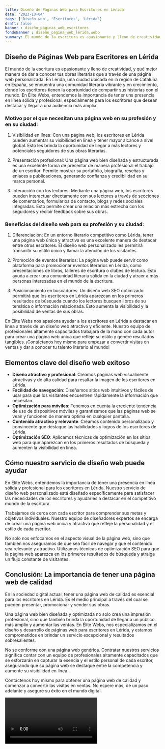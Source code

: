 ```yaml
---
title: Diseño de Páginas Web para Escritores en Lérida
date: '2023-10-04'
tags: ['Diseño web', 'Escritores', 'Lérida']
draft: false
banner : diseño_paginas_web_escritores
fondoBanner : diseño_pagina_web_lérida.webp
summary: El mundo de la escritura es apasionante y lleno de creatividad, y qué mejor manera de dar a conocer tus obras literarias que a través de una página web personalizada. En Lérida, una ciudad ubicada en la región de Cataluña en España, se encuentra una comunidad literaria vibrante y en crecimiento, donde los escritores tienen la oportunidad de compartir sus historias con el mundo. En Élite Webs, entendemos la importancia de tener una presencia en línea sólida y profesional, especialmente para los escritores que desean destacar y llegar a una audiencia más amplia.
---
```


## Diseño de Páginas Web para Escritores en Lérida

El mundo de la escritura es apasionante y lleno de creatividad, y qué mejor manera de dar a conocer tus obras literarias que a través de una página web personalizada. En Lérida, una ciudad ubicada en la región de Cataluña en España, se encuentra una comunidad literaria vibrante y en crecimiento, donde los escritores tienen la oportunidad de compartir sus historias con el mundo. En Élite Webs, entendemos la importancia de tener una presencia en línea sólida y profesional, especialmente para los escritores que desean destacar y llegar a una audiencia más amplia.

### Motivo por el que necesitan una página web en su profesión y en su ciudad:

1. Visibilidad en línea: Con una página web, los escritores en Lérida pueden aumentar su visibilidad en línea y tener mayor alcance a nivel global. Esto les brinda la oportunidad de llegar a más lectores y potenciales seguidores de sus obras literarias.

2. Presentación profesional: Una página web bien diseñada y estructurada es una excelente forma de presentar de manera profesional el trabajo de un escritor. Permite mostrar su portafolio, biografía, reseñas y enlaces a publicaciones, generando confianza y credibilidad en su marca personal.

3. Interacción con los lectores: Mediante una página web, los escritores pueden interactuar directamente con sus lectores a través de secciones de comentarios, formularios de contacto, blogs y redes sociales integradas. Esto permite crear una relación más estrecha con los seguidores y recibir feedback sobre sus obras.

### Beneficios del diseño web para su profesión y su ciudad:

1. Diferenciación: En un entorno literario competitivo como Lérida, tener una página web única y atractiva es una excelente manera de destacar entre otros escritores. El diseño web personalizado les permitirá transmitir su estilo único y llamar la atención de los visitantes.

2. Promoción de eventos literarios: La página web puede servir como plataforma para promocionar eventos literarios en Lérida, como presentaciones de libros, talleres de escritura o clubes de lectura. Esto ayuda a crear una comunidad literaria sólida en la ciudad y atraer a más personas interesadas en el mundo de la escritura.

3. Posicionamiento en buscadores: Un diseño web SEO optimizado permitirá que los escritores en Lérida aparezcan en los primeros resultados de búsqueda cuando los lectores busquen libros de su temática o información relacionada. Esto aumenta la visibilidad y la posibilidad de ventas de sus obras.

En Élite Webs nos apasiona ayudar a los escritores en Lérida a destacar en línea a través de un diseño web atractivo y eficiente. Nuestro equipo de profesionales altamente capacitados trabajará de la mano con cada autor para crear una página web única que refleje su estilo y genere resultados tangibles. ¡Contáctanos hoy mismo para empezar a convertir visitas en ventas y dar a conocer tu talento literario al mundo!

<GifSeo />

<Cta />

## Elementos clave del diseño web exitoso

- **Diseño atractivo y profesional**: Creamos páginas web visualmente atractivas y de alta calidad para resaltar la imagen de los escritores en Lérida.
- **Facilidad de navegación**: Diseñamos sitios web intuitivos y fáciles de usar para que los visitantes encuentren rápidamente la información que necesitan.
- **Optimización para móviles**: Tenemos en cuenta la creciente tendencia de uso de dispositivos móviles y garantizamos que las páginas web se vean y funcionen de manera óptima en cualquier pantalla.
- **Contenido atractivo y relevante**: Creamos contenido personalizado y convincente que destaque las habilidades y logros de los escritores de Lérida.
- **Optimización SEO**: Aplicamos técnicas de optimización en los sitios web para que aparezcan en los primeros resultados de búsqueda y aumenten la visibilidad en línea.

## Cómo nuestro servicio de diseño web puede ayudar

En Élite Webs, entendemos la importancia de tener una presencia en línea sólida y profesional para los escritores en Lérida. Nuestro servicio de diseño web personalizado está diseñado específicamente para satisfacer las necesidades de los escritores y ayudarles a destacar en el competitivo mundo de la escritura.

Trabajamos de cerca con cada escritor para comprender sus metas y objetivos individuales. Nuestro equipo de diseñadores expertos se encarga de crear una página web única y atractiva que refleje la personalidad y el estilo de cada escritor.

No solo nos enfocamos en el aspecto visual de la página web, sino que también nos aseguramos de que sea fácil de navegar y que el contenido sea relevante y atractivo. Utilizamos técnicas de optimización SEO para que la página web aparezca en los primeros resultados de búsqueda y atraiga un flujo constante de visitantes.

## Conclusión: La importancia de tener una página web de calidad

En la sociedad digital actual, tener una página web de calidad es esencial para los escritores en Lérida. Es el medio principal a través del cual se pueden presentar, promocionar y vender sus obras.

Una página web bien diseñada y optimizada no solo crea una impresión profesional, sino que también brinda la oportunidad de llegar a un público más amplio y aumentar las ventas. En Élite Webs, nos especializamos en el diseño y desarrollo de páginas web para escritores en Lérida, y estamos comprometidos en brindar un servicio excepcional y resultados sobresalientes.

No se conforme con una página web genérica. Contratar nuestros servicios significa contar con un equipo de profesionales altamente capacitados que se esforzarán en capturar la esencia y el estilo personal de cada escritor, asegurando que su página web se destaque entre la competencia y aumente su visibilidad en línea.

Contáctenos hoy mismo para obtener una página web de calidad y comenzar a convertir las visitas en ventas. No espere más, dé un paso adelante y asegure su éxito en el mundo digital.

<Video />

<CtaBot job='Escritores' city='Lérida'/>

<Gmaps query='Lérida+españa+maps' />